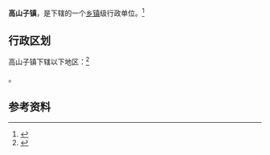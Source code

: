 {{中国乡级行政区|21/07/82/111/000}}

'''高山子镇'''，是{{PRC admin/fullname|21/07/82/111/000|3}}下辖的一个[[乡镇|乡镇]]级行政单位。<ref>{{PRC admin/ref sgc|{{PRC admin/parent|21/07/82/111/000}}}}</ref>

== 行政区划 ==

高山子镇下辖以下地区：<ref>{{PRC admin/ref sgc|21/07/82/111/000}}</ref>

{{PRC admin/children|21/07/82/111/000}}。

== 参考资料 ==

{{reflist}}

{{行政区划小作品}}
{{PRC admin/navcat|21/07/82/111/000}}
